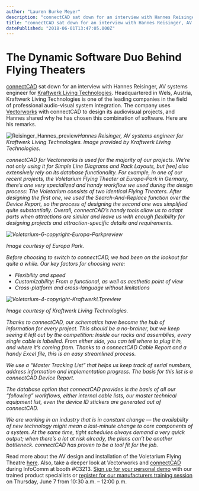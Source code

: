```yaml
---
author: "Lauren Burke Meyer"
description: "connectCAD sat down for an interview with Hannes Reisinger, AV systems engineer for Kraftwerk Living Technologies, who uses Vectorworks with connectCAD "
title: "connectCAD sat down for an interview with Hannes Reisinger, AV systems engineer for Kraftwerk Living Technologies, who uses Vectorworks with connectCAD " 
datePublished: "2018-06-01T13:47:05.000Z"
---
```

# The Dynamic Software Duo Behind Flying Theaters

[connectCAD](https://connectcad.com/) sat down for an interview with Hannes Reisinger, AV systems engineer for [Kraftwerk Living Technologies](http://www.kraftwerk.at/). Headquartered in Wels, Austria, Kraftwerk Living Technologies is one of the leading companies in the field of professional audio-visual system integration. The company uses [Vectorworks](http://www.vectorworks.net/?utm%5Fcampaign=blog&utm%5Fsource=intext&utm%5Fmedium=planetvectorworks&utm%5Fcontent=connectcad060118) with connectCAD to design its audiovisual projects, and Hannes shared why he has chosen this combination of software. Here are his remarks.

![Reisinger_Hannes_preview](https://blog.vectorworks.net/hs-fs/hubfs/Blog%20Images/060118_connectCAD/Reisinger_Hannes_preview.jpeg?width=242&name=Reisinger_Hannes_preview.jpeg)_Hannes Reisinger, AV systems engineer for Kraftwerk Living Technologies. Image provided by Kraftwerk Living Technologies._ 

_connectCAD for Vectorworks is used for the majority of our projects. We’re not only using it for Simple Line Diagrams and Rack Layouts, but \[we\] also extensively rely on its database functionality._ _For example, in one of our recent projects, the Voletarium Flying Theater at Europa-Park in Germany, there’s one very specialized and handy workflow we used during the design process: The Voletarium consists of two identical Flying Theaters. After designing the first one, we used the Search-And-Replace function over the Device Report, so the process of designing the second one was simplified quite substantially. Overall, connectCAD’s handy tools allow us to adapt parts when attractions are similar and leave us with enough flexibility for designing projects and attraction-specific details and requirements._

_![Voletarium-6-copyright-Europa-Parkpreview](https://blog.vectorworks.net/hs-fs/hubfs/Blog%20Images/060118connectCAD/Voletarium-6-copyright-Europa-Parkpreview.png?width=600&name=Voletarium-6-copyright-Europa-Parkpreview.png)_

_Image courtesy of Europa Park._ 

_Before choosing to switch to connectCAD, we had been on the lookout for quite a while. Our key factors for choosing were:_

* _Flexibility and speed_
* _Customizability: From a functional, as well as aesthetic point of view_
* _Cross-platform and cross-language without limitations_

_![Voletarium-4-copyright-KraftwerkLTpreview](https://blog.vectorworks.net/hs-fs/hubfs/Blog%20Images/060118connectCAD/Voletarium-4-copyright-KraftwerkLTpreview.jpeg?width=450&name=Voletarium-4-copyright-KraftwerkLTpreview.jpeg)_

_Image courtesy of Kraftwerk Living Technologies._ 

_Thanks to connectCAD, our schematics have become the hub of information for every project. This should be a no-brainer, but we keep seeing it left out by the competition: Inside our racks and assemblies, every single cable is labelled. From either side, you can tell where to plug it in, and where it’s coming from. Thanks to a connectCAD Cable Report and a handy Excel file, this is an easy streamlined process._

_We use a “Master Tracking List” that helps us keep track of serial numbers, address information and implementation progress. The basis for this list is a connectCAD Device Report._

_The database option that connectCAD provides is the basis of all our “following” workflows, either internal cable lists, our master technical equipment list, even the device ID stickers are generated out of connectCAD._

_We are working in an industry that is in constant change — the availability of new technology might mean a last-minute change to core components of a system. At the same time, tight schedules always demand a very quick output; when there’s a lot at risk already, the plans can’t be another bottleneck. connectCAD has proven to be a tool fit for the job._

Read more about the AV design and installation of the Voletarium Flying Theatre [here](https://connectcad.com/news/458-designing-voletarium-flying-theater). Also, take a deeper look at Vectorworks and [connectCAD](https://connectcad.com/index.php/news/459-connectcad-and-vectorworks-at-infocomm-2018) during InfoComm at booth #C3213\. [Sign up for your personal demo](http://www.vectorworks.net/apps/booking-tool/infocomm18?%5Fhsenc=p2ANqtz-9JP%5FAVyEsqu0id1Ae6KxHHOnIUaTriGGdQrbIbWVskHW%5FLZsnElM2aZfr%5FIcBaO7skYhd6yKm0Urx22fGKaUbkfiC9LA&%5Fhsmi=62817158&utm%5Fsource=intext&utm%5Fmedium=planetvectorworks&utm%5Fcontent=connectcad060118) with our trained product specialists or [register for our manufacturers training session](https://registration.experientevent.com/SHOWINF181/FLOW/ATTENDEE/?UP=25f618b4-7482-4d75-92d6-8e4cd7584e72&%5Fhsenc=p2ANqtz-9JP%5FAVyEsqu0id1Ae6KxHHOnIUaTriGGdQrbIbWVskHW%5FLZsnElM2aZfr%5FIcBaO7skYhd6yKm0Urx22fGKaUbkfiC9LA&%5Fhsmi=62817158#/registrant//ShowItemGE/) on Thursday, June 7 from 10:30 a.m. – 12:00 p.m.

 